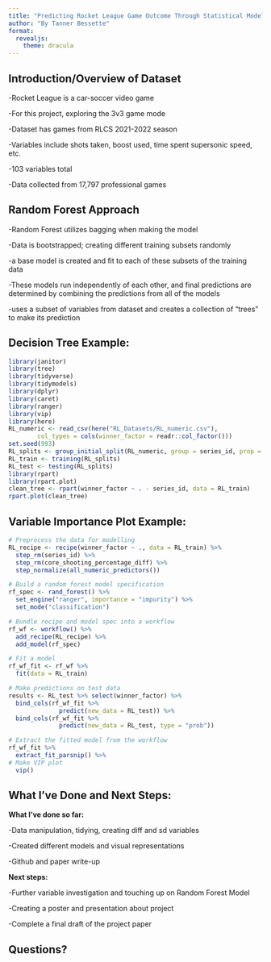 ```yaml
---
title: "Predicting Rocket League Game Outcome Through Statistical Modeling"
author: "By Tanner Bessette"
format:
  revealjs: 
    theme: dracula
---
```


## Introduction/Overview of Dataset

-Rocket League is a car-soccer video game

-For this project, exploring the 3v3 game mode

-Dataset has games from RLCS 2021-2022 season

-Variables include shots taken, boost used, time spent supersonic speed, etc.

-103 variables total

-Data collected from 17,797 professional games

## Random Forest Approach

-Random Forest utilizes bagging when making the model

-Data is bootstrapped; creating different training subsets randomly

-a base model is created and fit to each of these subsets of the training data

-These models run independently of each other, and final predictions are determined by combining the predictions from all of the models

-uses a subset of variables from dataset and creates a collection of "trees" to make its prediction

## Decision Tree Example:

```r
library(janitor)
library(tree)
library(tidyverse)
library(tidymodels)
library(dplyr)
library(caret)
library(ranger)
library(vip)
library(here)
RL_numeric <- read_csv(here("RL_Datasets/RL_numeric.csv"), 
        col_types = cols(winner_factor = readr::col_factor()))
set.seed(993)
RL_splits <- group_initial_split(RL_numeric, group = series_id, prop = 0.8)
RL_train <- training(RL_splits)
RL_test <- testing(RL_splits)
library(rpart)
library(rpart.plot)
clean_tree <- rpart(winner_factor ~ . - series_id, data = RL_train)
rpart.plot(clean_tree)

```

## Variable Importance Plot Example:

```r
# Preprocess the data for modelling
RL_recipe <- recipe(winner_factor ~ ., data = RL_train) %>% 
  step_rm(series_id) %>%
  step_rm(core_shooting_percentage_diff) %>%
  step_normalize(all_numeric_predictors()) 

# Build a random forest model specification
rf_spec <- rand_forest() %>% 
  set_engine("ranger", importance = "impurity") %>% 
  set_mode("classification")

# Bundle recipe and model spec into a workflow
rf_wf <- workflow() %>% 
  add_recipe(RL_recipe) %>% 
  add_model(rf_spec)

# Fit a model
rf_wf_fit <- rf_wf %>% 
  fit(data = RL_train)

# Make predictions on test data
results <- RL_test %>% select(winner_factor) %>% 
  bind_cols(rf_wf_fit %>% 
              predict(new_data = RL_test)) %>% 
  bind_cols(rf_wf_fit %>% 
              predict(new_data = RL_test, type = "prob"))

# Extract the fitted model from the workflow
rf_wf_fit %>% 
  extract_fit_parsnip() %>% 
# Make VIP plot
  vip()
```

## What I've Done and Next Steps:

**What I've done so far:**

-Data manipulation, tidying, creating diff and sd variables

-Created different models and visual representations

-Github and paper write-up

**Next steps:**

-Further variable investigation and touching up on Random Forest Model

-Creating a poster and presentation about project

-Complete a final draft of the project paper

## Questions?
